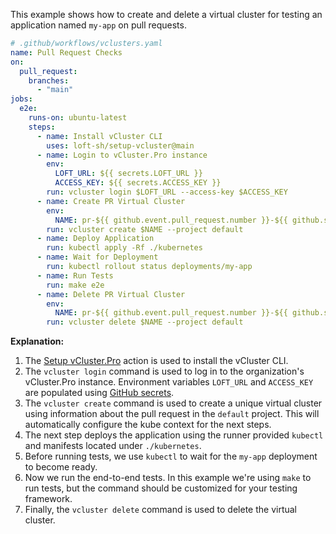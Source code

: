 This example shows how to create and delete a virtual cluster for testing an application named `my-app` on pull requests.

```yaml
# .github/workflows/vclusters.yaml
name: Pull Request Checks
on:
  pull_request:
    branches:
      - "main"
jobs:
  e2e:
    runs-on: ubuntu-latest
    steps:
      - name: Install vCluster CLI
        uses: loft-sh/setup-vcluster@main
      - name: Login to vCluster.Pro instance
        env:
          LOFT_URL: ${{ secrets.LOFT_URL }}
          ACCESS_KEY: ${{ secrets.ACCESS_KEY }}
        run: vcluster login $LOFT_URL --access-key $ACCESS_KEY
      - name: Create PR Virtual Cluster
        env:
          NAME: pr-${{ github.event.pull_request.number }}-${{ github.sha }}-${{ github.run_id }}
        run: vcluster create $NAME --project default
      - name: Deploy Application
        run: kubectl apply -Rf ./kubernetes
      - name: Wait for Deployment
        run: kubectl rollout status deployments/my-app
      - name: Run Tests
        run: make e2e
      - name: Delete PR Virtual Cluster
        env:
          NAME: pr-${{ github.event.pull_request.number }}-${{ github.sha }}-${{ github.run_id }}
        run: vcluster delete $NAME --project default
```

**Explanation:**

1. The [Setup vCluster.Pro](https://github.com/loft-sh/setup-vcluster) action is used to install the vCluster CLI.
2. The `vcluster login` command is used to log in to the organization's vCluster.Pro instance. Environment variables `LOFT_URL` and `ACCESS_KEY` are populated using [GitHub secrets](https://docs.github.com/en/actions/security-guides/using-secrets-in-github-actions).
3. The `vcluster create` command is used to create a unique virtual cluster using information about the pull request in the `default` project. This will automatically configure the kube context for the next steps.
4. The next step deploys the application using the runner provided `kubectl` and manifests located under `./kubernetes`.
5. Before running tests, we use `kubectl` to wait for the `my-app` deployment to become ready.
6. Now we run the end-to-end tests. In this example we're using `make` to run tests, but the command should be customized for your testing framework.
7. Finally, the `vcluster delete` command is used to delete the virtual cluster.
